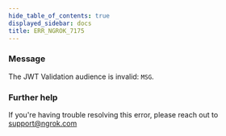 ```yaml
---
hide_table_of_contents: true
displayed_sidebar: docs
title: ERR_NGROK_7175
---
```




### Message

The JWT Validation audience is invalid: `MSG`.

<ErrorDetails error="err_ngrok_7175" />

### Further help

If you're having trouble resolving this error, please reach out to [support@ngrok.com](mailto:support@ngrok.com?subject=Help%20with%20ERR_NGROK_7175)
